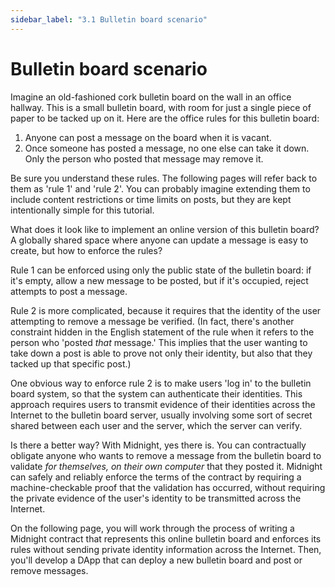 ```yaml
---
sidebar_label: "3.1 Bulletin board scenario"
---
```


# Bulletin board scenario

Imagine an old-fashioned cork bulletin board on the wall in an office
hallway.  This is a small bulletin board, with room for just a single
piece of paper to be tacked up on it.  Here are the office rules for
this bulletin board:
1. Anyone can post a message on the board when it is vacant.
2. Once someone has posted a message, no one else can take it down.
   Only the person who posted that message may remove it.

Be sure you understand these rules.  The following pages will refer
back to them as 'rule 1' and 'rule 2'.  You can probably imagine
extending them to include content restrictions or time limits on
posts, but they are kept intentionally simple for this tutorial.

What does it look like to implement an online version of this bulletin
board?  A globally shared space where anyone can update a message is
easy to create, but how to enforce the rules?

Rule 1 can be enforced using only the public state of the bulletin
board: if it's empty, allow a new message to be posted, but if it's
occupied, reject attempts to post a message.

Rule 2 is more complicated, because it requires that the identity of
the user attempting to remove a message be verified.  (In fact,
there's another constraint hidden in the English statement of the rule
when it refers to the person who 'posted *that* message.'  This implies
that the user wanting to take down a post is able to prove not only
their identity, but also that they tacked up that specific post.)

One obvious way to enforce rule 2 is to make users 'log in' to the
bulletin board system, so that the system can authenticate their
identities.  This approach requires users to transmit evidence of
their identities across the Internet to the bulletin board server,
usually involving some sort of secret shared between each user and the
server, which the server can verify.

Is there a better way?  With Midnight, yes there is.  You can
contractually obligate anyone who wants to remove a message from the
bulletin board to validate *for themselves, on their own computer*
that they posted it.  Midnight can safely and reliably enforce the
terms of the contract by requiring a machine-checkable proof that the
validation has occurred, without requiring the private evidence of the
user's identity to be transmitted across the Internet.

On the following page, you will work through the process of writing a
Midnight contract that represents this online bulletin board and
enforces its rules without sending private identity information across
the Internet.  Then, you'll develop a DApp that can deploy a new
bulletin board and post or remove messages.
